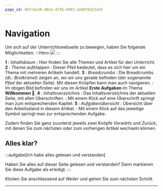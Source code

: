 ```yaml
---
page_id: 0d7c6a20-d82a-472b-9483-2e88f6d21e55
---
```


# Navigation
Um sich auf der Unterrichtswebseite zu bewegen, haben Sie folgende Möglichkeiten:
:::Hero
![](img/navigation.png)
:::

**1**
: _Inhaltsbaum_
: Hier finden Sie alle Themen und Artikel für den Unterricht.
**2**
: _Thema aufklappen_
: Dieser Pfeil bedeutet, dass es sich hier um ein Thema mit mehreren Artikeln handelt.
**3**
: _Breadcrumbs_
: Die Breadcrumbs (dt.: _Brotkrümel_) zeigen an, wo wir uns gerade befinden (der sogenannte _Pfad_ der aktuellen Seite). Mit diesen Knöpfen kann man auch navigieren.
: Im obigen Bild befinden wir uns im Artikel __Erste Aufgaben__ im Thema __Willkommen 👋__.
**4**
: _Inhaltsverzeichnis_
: Das Inhaltsverzeichnis der aktuellen Seite, mit allen Überschriften.
: Mit einem Klick auf eine Überschrift springt man zum entsprechenden Kapitel.
**5**
: _Aufgabenübersicht_
: Übersicht über den Arbeitsstand in diesem Artikel.
: Mit einem Klick auf das jeweilige Symbol springt man zur entsprechenden Aufgabe.

Zudem finden Sie ganz zuunterst jeweils zwei Knöpfe _Vorwärts_ und _Zurück_, mit denen Sie zum nächsten oder zum vorherigen Artikel wechseln können.

## Alles klar?
:::aufgabe[Ich habe alles gelesen und verstanden]
<TaskState id='26ab26a8-3fc5-4598-99de-669bb14a69c8' />

Haben Sie alles auf dieser Seite gelesen und verstanden? Dann markieren Sie diese Aufgabe als erledigt.
:::

Klicken Sie anschliessend auf _Weiter_ und gehen Sie zum nächsten Schritt.

---